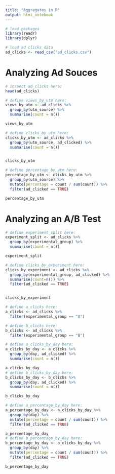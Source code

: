 ```yaml
---
title: "Aggregates in R"
output: html_notebook
---
```


```r
# load packages
library(readr)
library(dplyr)
```

```r
# load ad clicks data
ad_clicks <- read_csv("ad_clicks.csv")
```

# Analyzing Ad Souces

```r
# inspect ad_clicks here:
head(ad_clicks)
```

```r
# define views_by_utm here:
views_by_utm <- ad_clicks %>%
  group_by(utm_source) %>%
  summarise(count = n())

views_by_utm
```

```r
# define clicks_by_utm here:
clicks_by_utm <- ad_clicks %>%
  group_by(utm_source, ad_clicked) %>%
  summarise(count = n())


clicks_by_utm
```

```r
# define percentage_by_utm here:
percentage_by_utm <- clicks_by_utm %>%
  group_by(utm_source) %>%
  mutate(percentage = count / sum(count)) %>%
  filter(ad_clicked == TRUE)

percentage_by_utm
```

# Analyzing an A/B Test

```r
# define experiment_split here:
experiment_split <- ad_clicks %>%
  group_by(experimental_group) %>%
  summarise(count = n())

experiment_split
```

```r
# define clicks_by_experiment here:
clicks_by_experiment <- ad_clicks %>%
  group_by(experimental_group, ad_clicked) %>%
  summarise(count=n()) %>%
  filter(ad_clicked == TRUE)


clicks_by_experiment
```

```r
# define a_clicks here:
a_clicks <- ad_clicks %>%
  filter(experimental_group == "A")

# define b_clicks here:
b_clicks <- ad_clicks %>%
  filter(experimental_group == "B")


```

```r
# define a_clicks_by_day here:
a_clicks_by_day <- a_clicks %>%
  group_by(day, ad_clicked) %>%
  summarise(count = n())

a_clicks_by_day
# define b_clicks_by_day here:
b_clicks_by_day <- b_clicks %>%
  group_by(day, ad_clicked) %>%
  summarise(count = n())

b_clicks_by_day
```

```r
# define a_percentage_by_day here:
a_percentage_by_day <- a_clicks_by_day %>%
  group_by(day) %>%
  mutate(percentage = count / sum(count)) %>%
  filter(ad_clicked == TRUE)

a_percentage_by_day
# define b_percentage_by_day here:
b_percentage_by_day <- b_clicks_by_day %>%
  group_by(day) %>%
  mutate(percentage = count / sum(count)) %>%
  filter(ad_clicked == TRUE)

b_percentage_by_day
```
